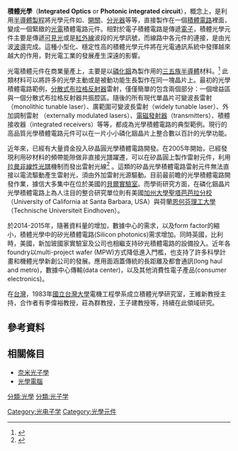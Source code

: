 '''積體光學'''（'''Integrated Optics''' or '''Photonic integrated circuit'''），概念上，是利用[[半导体器件制造|半導體製程]]將光學元件如{{le|光學調變器|Optical modulator|調變器}}、[[開關|開關]]、[[分光器|分光器]]等等，直接製作在一個[[積體電路|積體電路]]裡面，變成一個緊緻的[[光電|光電]]積體電路元件。相對於電子積體電路是傳遞[[電子|電子]]，積體光學元件主要是傳遞[[可見光|可見光]]或是[[紅外線|紅外線]]波段的光學訊號，而線路中各元件的連接，是由光波[[波導|波導]]完成。這種小型化、穩定性高的積體光學元件將在光電通訊系統中發揮越來越大的作用，對光電工業的發展產生深遠的影響。

光電積體元件在商業量產上，主要是以[[磷化銦|磷化銦]]為製作用的[[三五族半導體|三五族半導體]]材料。<ref>{{cite book
|title=Diode Lasers and Photonic Integrated Circuits
|year=2012
|publisher=John Wiley and Sons
|author1=Larry Coldren
|author2=Scott Corzine 
|author3=Milan Mashanovitch
|edition=Second
|language=en }}</ref> 此類材料可以將許多的光學主動或是被動功能生長製作在同一塊晶片上。最初的光學積體電路範例，[[分散式布拉格反射器|分散式布拉格反射器]]雷射，僅僅簡單的包含兩個部分：一個增益區與一個分散式布拉格反射器共振腔區。隨後的所有現代單晶片可變波長雷射（monolithic tunable laser）、廣範圍可變波長雷射（widely tunable laser）、外加調制雷射 （externally modulated lasers）、[[發射器|電磁發射器]]（transmitters）、積體接收器（integrated receivers）等等，都成為光學積體電路的典型範例。現行的高品質光學積體電路元件可以在一片小小磷化銦晶片上整合數以百計的光學功能。

近年來，已經有大量資金投入矽晶圓光學積體電路開發。在2005年開始，已經發現利用矽材料的頻帶能隙做非直接光譜躍遷，可以在矽晶圓上製作雷射元件，利用[[拉曼光譜學|拉曼非線性光譜]]機制而發出雷射光線<ref>{{cite journal en
| last = Rong 
| first = Haisheng 
|author2=Jones, Richard 
|author3=Liu, Ansheng 
|author4=Cohen, Oded 
|author5=Hak, Dani 
|author6=Fang, Alexander 
|author7= Paniccia, Mario  
|date=February 2005 
| title = A continuous-wave Raman silicon laser 
| journal = Nature | volume = 433 
| issue = 7027 | pages = 725–728 | doi = 10.1038/nature03346 | url = ftp://download.intel.com/technology/silicon/sp/download/nature_cw_laser.pdf 
| format = PDF 
| pmid = 15716948 
|bibcode = 2005Natur.433..725R
|language=en }}</ref> 。這類的矽晶光學積體電路雷射元件無法直接以電流驅動產生雷射光，須由外加雷射光源驅動。目前最前瞻的光學積體電路開發作業，據信大多集中在位於美國的[[貝爾實驗室|貝爾實驗室]]。而學術研究方面，在磷化銦晶片光學積體電路上為人注目的整合研究單位則有美國[[加州大學聖塔芭芭拉分校|加州大學聖塔芭芭拉分校]]（University of California at Santa Barbara, USA）與荷蘭[[恩何芬理工大學|恩何芬理工大學]]（Technische Universiteit Eindhoven）。

於2014-2015年，隨著資料量的增加，數據中心的需求，以及form factor的縮小，積體光學中的矽光積體電路(Silicon photonics)需求增加。同時英國，比利時，美國，新加玻國家實驗室及公司也相繼支持矽光積體電路的設備投入。近年各foundry以multi-project wafer (MPW)方式降低進入門檻，也支持了許多科學計畫和機體光學新創公司的發展。應用面涵蓋傳統的長距離及都會通訊(long haul and metro)，數據中心傳輸(data center)，以及其他消費性電子產品(consumer electronics)。

在[[台灣|台灣]]，1983年[[國立台灣大學|國立台灣大學]]電機工程學系成立積體光學研究室，王維新教授主持，合作者有李偉裕教授，莊為群教授，王子建教授等，持續在此領域研究。

==參考資料==
{{reflist}}
==相關條目==
*[[奈米光子學|奈米光子學]]
*[[光學電腦|光學電腦]]

[[分類:光學|分類:光學]]
[[分類:光子学|分類:光子学]]
[[Category:光电子学|Category:光电子学]]
[[Category:光學元件|Category:光學元件]]